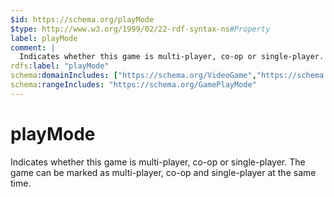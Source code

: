 ```yaml
---
$id: https://schema.org/playMode
$type: http://www.w3.org/1999/02/22-rdf-syntax-ns#Property
label: playMode
comment: |
  Indicates whether this game is multi-player, co-op or single-player.  The game can be marked as multi-player, co-op and single-player at the same time.
rdfs:label: "playMode"
schema:domainIncludes: ["https://schema.org/VideoGame","https://schema.org/VideoGameSeries"]
schema:rangeIncludes: "https://schema.org/GamePlayMode"
---
```


# playMode

Indicates whether this game is multi-player, co-op or single-player.  The game can be marked as multi-player, co-op and single-player at the same time.

